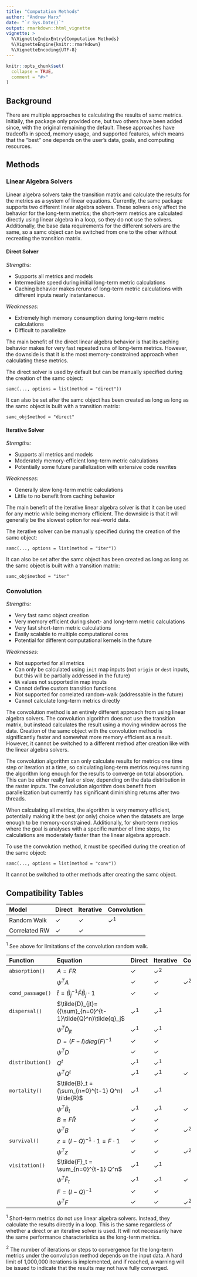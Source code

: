 ```yaml
---
title: "Computation Methods"
author: "Andrew Marx"
date: "`r Sys.Date()`"
output: rmarkdown::html_vignette
vignette: >
  %\VignetteIndexEntry{Computation Methods}
  %\VignetteEngine{knitr::rmarkdown}
  %\VignetteEncoding{UTF-8}
---
```


```r
knitr::opts_chunk$set(
  collapse = TRUE,
  comment = "#>"
)
```

## Background

There are multiple approaches to calculating the results of samc metrics. Initially, the package only provided one, but two others have been added since, with the original remaining the default. These approaches have tradeoffs in speed, memory usage, and supported features, which means that the "best" one depends on the user's data, goals, and computing resources.


## Methods

### Linear Algebra Solvers


Linear algebra solvers take the transition matrix and calculate the results for the metrics as a system of linear equations. Currently, the samc package supports two different linear algebra solvers. These solvers only affect the behavior for the long-term metrics; the short-term metrics are calculated directly using linear algebra in a loop, so they do not use the solvers. Additionally, the base data requirements for the different solvers are the same, so a samc object can be switched from one to the other without recreating the transition matrix.


#### Direct Solver

*Strengths:*

- Supports all metrics and models
- Intermediate speed during initial long-term metric calculations
- Caching behavior makes reruns of long-term metric calculations with different inputs nearly instantaneous.

*Weaknesses:*

- Extremely high memory consumption during long-term metric calculations
- Difficult to parallelize

The main benefit of the direct linear algebra behavior is that its caching behavior makes for very fast repeated runs of long-term metrics. However, the downside is that it is the most memory-constrained approach when calculating these metrics.

The direct solver is used by default but can be manually specified during the creation of the samc object:

```
samc(..., options = list(method = "direct"))
```

It can also be set after the samc object has been created as long as long as the samc object is built with a transition matrix:

```
samc_obj$method = "direct"
```

#### Iterative Solver

*Strengths:*

- Supports all metrics and models
- Moderately memory-efficient long-term metric calculations
- Potentially some future parallelization with extensive code rewrites

*Weaknesses:*

- Generally slow long-term metric calculations
- Little to no benefit from caching behavior

The main benefit of the iterative linear algebra solver is that it can be used for any metric while being memory efficient. The downside is that it will generally be the slowest option for real-world data.

The iterative solver can be manually specified during the creation of the samc object:

```
samc(..., options = list(method = "iter"))
```

It can also be set after the samc object has been created as long as long as the samc object is built with a transition matrix:

```
samc_obj$method = "iter"
```

### Convolution

*Strengths:*

- Very fast samc object creation
- Very memory efficient during short- and long-term metric calculations
- Very fast short-term metric calculations
- Easily scalable to multiple computational cores
- Potential for different computational kernels in the future

*Weaknesses:*

- Not supported for all metrics
- Can only be calculated using `init` map inputs (not `origin` or `dest` inputs, but this will be partially addressed in the future)
- `NA` values not supported in map inputs
- Cannot define custom transition functions
- Not supported for correlated random-walk (addressable in the future)
- Cannot calculate long-term metrics directly

The convolution method is an entirely different approach from using linear algebra solvers. The convolution algorithm does not use the transition matrix, but instead calculates the result using a moving window across the data. Creation of the samc object with the convolution method is significantly faster and somewhat more memory efficient as a result. However, it cannot be switched to a different method after creation like with the linear algebra solvers.

The convolution algorithm can only calculate results for metrics one time step or iteration at a time, so calculating long-term metrics requires running the algorithm long enough for the results to converge on total absorption. This can be either really fast or slow, depending on the data distribution in the raster inputs. The convolution algorithm does benefit from parallelization but currently has significant diminishing returns after two threads.

When calculating all metrics, the algorithm is very memory efficient, potentially making it the best (or only) choice when the datasets are large enough to be memory-constrained. Additionally, for short-term metrics where the goal is analyses with a specific number of time steps, the calculations are moderately faster than the linear algebra approach.

To use the convolution method, it must be specified during the creation of the samc object:

```
samc(..., options = list(method = "conv"))
```

It cannot be switched to other methods after creating the samc object.

## Compatibility Tables

| Model | Direct | Iterative | Convolution |
|:-----------|:-----|:-----|:-----|
| Random Walk | ✓ | ✓ | ✓$^1$ |
| Correlated RW | ✓ | ✓ |  |

$^1$ See above for limitations of the convolution random walk.



| Function | Equation | Direct | Iterative | Convolution |
|:-----|:-----------|:-----|:-----|:-----|
| `absorption()` | $A = F R$ | ✓ | ✓$^2$ |  |
| | $\psi^T A$ | ✓ | ✓ | ✓$^2$ |
| `cond_passage()` | $\tilde{t} = \tilde{B}_j^{-1}\tilde{F}\tilde{B}_j{\cdot}1$ | ✓ | ✓ |  |
| `dispersal()` | $\tilde{D}_{jt}=({\sum}_{n=0}^{t-1}\tilde{Q}^n)\tilde{q}_j$ | ✓$^1$ | ✓$^1$ |  |
| | $\psi^T\tilde{D}_{jt}$ | ✓$^1$ | ✓$^1$ |  |
| | $D=(F-I)diag(F)^{-1}$ | ✓ | ✓ |  |
| | $\psi^TD$ | ✓ | ✓ |  |
| `distribution()` | $Q^t$ | ✓$^1$ | ✓$^1$ |  |
| | $\psi^TQ^t$ | ✓$^1$ | ✓$^1$ | ✓ |
| `mortality()` | $\tilde{B}_t = (\sum_{n=0}^{t-1} Q^n) \tilde{R}$ | ✓$^1$ | ✓$^1$ |  |
| | $\psi^T \tilde{B}_t$ | ✓$^1$ | ✓$^1$ | ✓ |
| | $B = F \tilde{R}$ | ✓ | ✓ |  |
| | $\psi^T B$ | ✓ | ✓ | ✓$^2$ |
| `survival()` | $z=(I-Q)^{-1}{\cdot}1=F{\cdot}1$ | ✓ | ✓ |  |
| | ${\psi}^Tz$ | ✓ | ✓ | ✓$^2$ |
| `visitation()` | $\tilde{F}_t = \sum_{n=0}^{t-1} Q^n$ | ✓$^1$ | ✓$^1$ |  |
| | ${\psi}^T \tilde{F}_t$ | ✓$^1$ | ✓$^1$ | ✓ |
| | $F = (I-Q)^{-1}$ | ✓ | ✓ |  |
| | ${\psi}^T F$ | ✓ | ✓ | ✓$^2$ |

$^1$ Short-term metrics do not use linear algebra solvers. Instead, they calculate the results directly in a loop. This is the same regardless of whether a direct or an iterative solver is used. It will not necessarily have the same performance characteristics as the long-term metrics.

$^2$ The number of iterations or steps to convergence for the long-term metrics under the convolution method depends on the input data. A hard limit of 1,000,000 iterations is implemented, and if reached, a warning will be issued to indicate that the results may not have fully converged.

